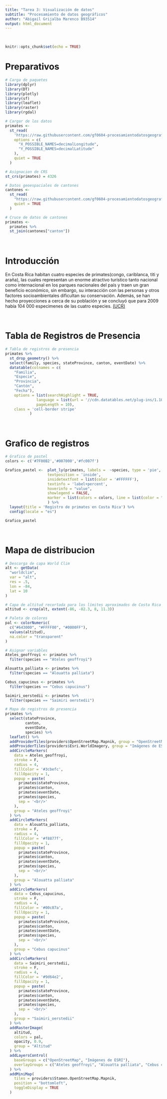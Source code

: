 ```yaml
---
title: "Tarea 3: Visualización de datos"
subtitle: "Procesamiento de datos geográficos"
author: "Abigail Grijalba Marenco B93514"
output: html_document
---
```

<br>
```r
knitr::opts_chunk$set(echo = TRUE)
```

# Preparativos
```r
# Carga de paquetes
library(dplyr)
library(DT)
library(plotly)
library(sf)
library(leaflet)
library(raster)
library(rgdal)
```

```r
# Cargar de los datos
primates <-
  st_read(
    'https://raw.githubusercontent.com/gf0604-procesamientodatosgeograficos/2021i-datos/main/gbif/primates-cr-registros.csv',
    options = c(
      "X_POSSIBLE_NAMES=decimalLongitude",
      "Y_POSSIBLE_NAMES=decimalLatitude"
    ),
    quiet = TRUE
  )

# Asignacion de CRS
st_crs(primates) = 4326

# Datos geoespaciales de cantones
cantones <-
  st_read(
    "https://raw.githubusercontent.com/gf0604-procesamientodatosgeograficos/2021i-datos/main/ign/delimitacion-territorial-administrativa/cr_cantones_simp_wgs84.geojson",
    quiet = TRUE
  )

# Cruce de datos de cantones
primates <- 
  primates %>%
  st_join(cantones["canton"])
```
<br>

# Introducción
En Costa Rica habitan cuatro especies de primates(congo, cariblanca, titi y araña), las cuales representan un enorme atractivo turístico tanto nacional como internacional en los parques nacionales del país y traen un gran beneficio económico, sin embargo, su interacción con las personas y otros factores socioambientales dificultan su conservación. Además, se han hecho proyecciones a cerca de su población y se concluyó que para 2009 había 104 000 especimenes de las cuatro especies. [(UCR)](https://www.ucr.ac.cr/noticias/2019/05/08/la-realidad-de-los-monos-la-antesala-a-la-extincion.html)

<br>

# Tabla de Registros de Presencia

```r
# Tabla de registros de presencia
primates %>%
  st_drop_geometry() %>%
  select(family, species, stateProvince, canton, eventDate) %>%
  datatable(colnames = c(
    "Familia",
    "Especie",
    "Provincia",
    "Cantón",
    "Fecha"), 
    options = list(searchHighlight = TRUE,
              language = list(url = '//cdn.datatables.net/plug-ins/1.10.25/i18n/Spanish.json'),
              pageLength = 10),
    class = 'cell-border stripe'
           )
```
<br>

# Grafico de registros

```r
# Grafico de pastel
colors <- c('#7F00B2','#007000','#fc007f')

Grafico_pastel <-  plot_ly(primates, labels =  ~species, type = 'pie',
                   textposition = 'inside',
                   insidetextfont = list(color = '#FFFFFF'),
                   textinfo = 'label+percent',
                   hoverinfo = "value",
                   showlegend = FALSE,
                   marker = list(colors = colors, line = list(color = "#ffffff", width = 1))
                   ) %>%
  layout(title = 'Registro de primates en Costa Rica') %>%
  config(locale = "es")

Grafico_pastel
```
<br>

# Mapa de distribucion 
```r
# Descarga de capa World Clim
alt <- getData(
  "worldclim",
  var = "alt",
  res = .5,
  lon = -84,
  lat = 10
)

# Capa de altitud recortada para los límites aproximados de Costa Rica
altitud <- crop(alt, extent(-86, -82.3, 8, 11.3))

# Paleta de colores
pal <- colorNumeric(
  c("#643000", "#FFFF00", "#0000FF"), 
  values(altitud), 
  na.color = "transparent"
)
```

```r
# Asignar variables
Ateles_geoffroyi <- primates %>%
  filter(species == "Ateles geoffroyi")

Alouatta_palliata <- primates %>%
  filter(species == "Alouatta palliata")

Cebus_capucinus <- primates %>%
  filter(species == "Cebus capucinus")

Saimiri_oerstedii <- primates %>%
  filter(species == "Saimiri oerstedii")
```

```r
# Mapa de registros de presencia
primates %>%
  select(stateProvince,
         canton,
         eventDate,
         species) %>%
  leaflet() %>%
  addProviderTiles(providers$OpenStreetMap.Mapnik, group = "OpenStreetMap") %>%
  addProviderTiles(providers$Esri.WorldImagery, group = "Imágenes de ESRI") %>%
  addCircleMarkers(
    data = Ateles_geoffroyi,
    stroke = F,
    radius = 4,
    fillColor = '#3cbefc',
    fillOpacity = 1,
    popup = paste(
      primates$stateProvince,
      primates$canton,
      primates$eventDate,
      primates$species,
      sep = '<br/>'
    ),
    group = "Ateles geoffroyi"
  ) %>%
  addCircleMarkers(
    data = Alouatta_palliata,
    stroke = F,
    radius = 4,
    fillColor = '#f8877f',
    fillOpacity = 1,
    popup = paste(
      primates$stateProvince,
      primates$canton,
      primates$eventDate,
      primates$species,
      sep = '<br/>'
    ),
    group = "Alouatta palliata"
  ) %>%
  addCircleMarkers(
    data = Cebus_capucinus,
    stroke = F,
    radius = 4,
    fillColor = '#00c87a',
    fillOpacity = 1,
    popup = paste(
      primates$stateProvince,
      primates$canton,
      primates$eventDate,
      primates$species,
      sep = '<br/>'
    ),
    group = "Cebus capucinus"
  ) %>%
  addCircleMarkers(
    data = Saimiri_oerstedii,
    stroke = F,
    radius = 4,
    fillColor = '#9d64e2',
    fillOpacity = 1,
    popup = paste(
      primates$stateProvince,
      primates$canton,
      primates$eventDate,
      primates$species,
      sep = '<br/>'
    ),
    group = "Saimiri_oerstedii"
  ) %>%
  addRasterImage(
    altitud,
    colors = pal,
    opacity, 0.9,
    group = "Altitud"
  ) %>%
  addLayersControl(
    baseGroups = c("OpenStreetMap", "Imágenes de ESRI"),
    overlayGroups = c("Ateles geoffroyi", "Alouatta palliata", "Cebus capucinus", "Saimiri oerstedii", "Altitud")
  ) %>%
  addMiniMap(
    tiles = providers$Stamen.OpenStreetMap.Mapnik,
    position = "bottomleft",
    toggleDisplay = TRUE
  )

```
